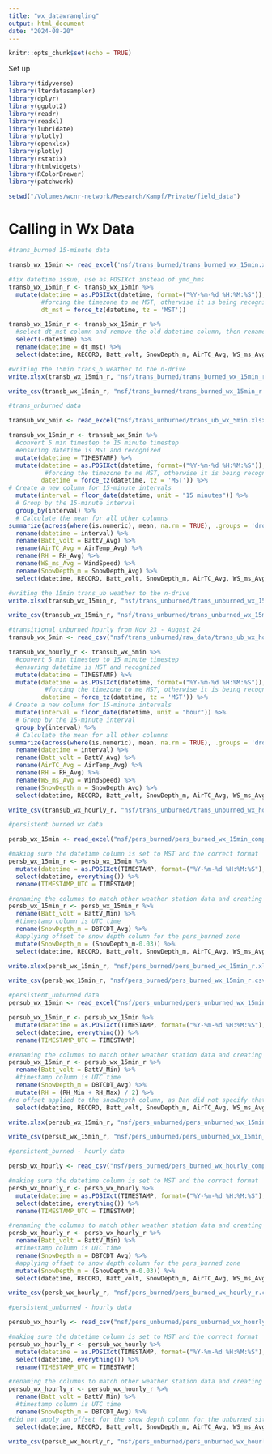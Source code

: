 ```yaml
---
title: "wx_datawrangling"
output: html_document
date: "2024-08-20"
---
```


```r
knitr::opts_chunk$set(echo = TRUE)
```

Set up

```r
library(tidyverse)
library(lterdatasampler)
library(dplyr)
library(ggplot2)
library(readr)
library(readxl)
library(lubridate)
library(plotly)
library(openxlsx)
library(plotly)
library(rstatix)
library(htmlwidgets)
library(RColorBrewer)
library(patchwork)

setwd("/Volumes/wcnr-network/Research/Kampf/Private/field_data")
```

# Calling in Wx Data

```r
#trans_burned 15-minute data

transb_wx_15min <- read_excel('nsf/trans_burned/trans_burned_wx_15min.xlsx')

#fix datetime issue, use as.POSIXct instead of ymd_hms
transb_wx_15min_r <- transb_wx_15min %>%
  mutate(datetime = as.POSIXct(datetime, format=("%Y-%m-%d %H:%M:%S")),
         #forcing the timezone to me MST, otherwise it is being recognized as UTC
         dt_mst = force_tz(datetime, tz = 'MST')) 

transb_wx_15min_r <- transb_wx_15min_r %>%
  #select dt_mst column and remove the old datetime column, then rename dt_mst
  select(-datetime) %>%
  rename(datetime = dt_mst) %>%
  select(datetime, RECORD, Batt_volt, SnowDepth_m, AirTC_Avg, WS_ms_Avg, WindDir, RH, SWin_Avg, SWout_Avg, SWalbedo_Avg, LWin_Avg, LWout_Avg, SWnet_Avg, LWnet_Avg, NR_Avg, everything())

#writing the 15min trans_b weather to the n-drive
write.xlsx(transb_wx_15min_r, "nsf/trans_burned/trans_burned_wx_15min_r.xlsx")

write_csv(transb_wx_15min_r, "nsf/trans_burned/trans_burned_wx_15min_r.csv")
```

```r
#trans_unburned data

transub_wx_5min <- read_excel("nsf/trans_unburned/trans_ub_wx_5min.xlsx")

transub_wx_15min_r <- transub_wx_5min %>%
  #convert 5 min timestep to 15 minute timestep
  #ensuring datetime is MST and recognized
  mutate(datetime = TIMESTAMP) %>%
  mutate(datetime = as.POSIXct(datetime, format=("%Y-%m-%d %H:%M:%S")),
          #forcing the timezone to me MST, otherwise it is being recognized as UTC
         datetime = force_tz(datetime, tz = 'MST')) %>%
# Create a new column for 15-minute intervals
  mutate(interval = floor_date(datetime, unit = "15 minutes")) %>%
  # Group by the 15-minute interval
  group_by(interval) %>%
  # Calculate the mean for all other columns
summarize(across(where(is.numeric), mean, na.rm = TRUE), .groups = 'drop') %>%  # Rename 'interval' to 'datetime' and remove the original 'datetime' column
  rename(datetime = interval) %>%
  rename(Batt_volt = BattV_Avg) %>%
  rename(AirTC_Avg = AirTemp_Avg) %>%
  rename(RH = RH_Avg) %>%
  rename(WS_ms_Avg = WindSpeed) %>%
  rename(SnowDepth_m = SnowDepth_Avg) %>%
  select(datetime, RECORD, Batt_volt, SnowDepth_m, AirTC_Avg, WS_ms_Avg, WindDir, RH, SWin_Avg, SWout_Avg, SWalbedo_Avg, LWin_Avg, LWout_Avg, SWnet_Avg, LWnet_Avg, NR_Avg, everything())

#writing the 15min trans_ub weather to the n-drive
write.xlsx(transub_wx_15min_r, "nsf/trans_unburned/trans_unburned_wx_15min_r.xlsx")

write_csv(transub_wx_15min_r, "nsf/trans_unburned/trans_unburned_wx_15min_r.csv")
```

```r
#transitional unburned hourly from Nov 23 - August 24
transub_wx_5min <- read_csv("nsf/trans_unburned/raw_data/trans_ub_wx_hourly_nov23-august24.csv")

transub_wx_hourly_r <- transub_wx_5min %>%
  #convert 5 min timestep to 15 minute timestep
  #ensuring datetime is MST and recognized
  mutate(datetime = TIMESTAMP) %>%
  mutate(datetime = as.POSIXct(datetime, format=("%Y-%m-%d %H:%M:%S")),
          #forcing the timezone to me MST, otherwise it is being recognized as UTC
         datetime = force_tz(datetime, tz = 'MST')) %>%
# Create a new column for 15-minute intervals
  mutate(interval = floor_date(datetime, unit = "hour")) %>%
  # Group by the 15-minute interval
  group_by(interval) %>%
  # Calculate the mean for all other columns
summarize(across(where(is.numeric), mean, na.rm = TRUE), .groups = 'drop') %>%  # Rename 'interval' to 'datetime' and remove the original 'datetime' column
  rename(datetime = interval) %>%
  rename(Batt_volt = BattV_Avg) %>%
  rename(AirTC_Avg = AirTemp_Avg) %>%
  rename(RH = RH_Avg) %>%
  rename(WS_ms_Avg = WindSpeed) %>%
  rename(SnowDepth_m = SnowDepth_Avg) %>%
  select(datetime, RECORD, Batt_volt, SnowDepth_m, AirTC_Avg, WS_ms_Avg, WindDir, RH, SWin_Avg, SWout_Avg, SWalbedo_Avg, LWin_Avg, LWout_Avg, SWnet_Avg, LWnet_Avg, NR_Avg, everything())

write_csv(transub_wx_hourly_r, "nsf/trans_unburned/trans_unburned_wx_hourly_r.csv")
```

```r
#persistent burned wx data

persb_wx_15min <- read_excel("nsf/pers_burned/pers_burned_wx_15min_composite.xlsx")

#making sure the datetime column is set to MST and the correct format
persb_wx_15min_r <- persb_wx_15min %>%
  mutate(datetime = as.POSIXct(TIMESTAMP, format=("%Y-%m-%d %H:%M:%S"), tz="MST")) %>%
  select(datetime, everything()) %>%
  rename(TIMESTAMP_UTC = TIMESTAMP)

#renaming the columns to match other weather station data and creating a correct snow depth column
persb_wx_15min_r <- persb_wx_15min_r %>%
  rename(Batt_volt = BattV_Min) %>%
  #timestamp column is UTC time
  rename(SnowDepth_m = DBTCDT_Avg) %>%
  #applying offset to snow depth column for the pers_burned zone
  mutate(SnowDepth_m = (SnowDepth_m-0.03)) %>%
  select(datetime, RECORD, Batt_volt, SnowDepth_m, AirTC_Avg, WS_ms_Avg, WindDir, RH, SWin_Avg, SWout_Avg, SWalbedo_Avg, LWin_Avg, LWout_Avg, SWnet_Avg, LWnet_Avg, NR_Avg, everything())

write.xlsx(persb_wx_15min_r, "nsf/pers_burned/pers_burned_wx_15min_r.xlsx")

write_csv(persb_wx_15min_r, "nsf/pers_burned/pers_burned_wx_15min_r.csv")
```

```r
#persistent_unburned data
persub_wx_15min <- read_excel("nsf/pers_unburned/pers_unburned_wx_15min_composite.xlsx")

persub_wx_15min_r <- persub_wx_15min %>%
  mutate(datetime = as.POSIXct(TIMESTAMP, format=("%Y-%m-%d %H:%M:%S"), tz="MST")) %>%
  select(datetime, everything()) %>%
  rename(TIMESTAMP_UTC = TIMESTAMP)

#renaming the columns to match other weather station data and creating a correct snow depth column
persub_wx_15min_r <- persub_wx_15min_r %>%
  rename(Batt_volt = BattV_Min) %>%
  #timestamp column is UTC time
  rename(SnowDepth_m = DBTCDT_Avg) %>%
  mutate(RH = (RH_Min + RH_Max) / 2) %>%
#no offset applied to the snowDepth column, as Dan did not specify that the unburned zone needed it
  select(datetime, RECORD, Batt_volt, SnowDepth_m, AirTC_Avg, WS_ms_Avg, WindDir, RH, SWin_Avg, SWout_Avg, SWalbedo_Avg, LWin_Avg, LWout_Avg, SWnet_Avg, LWnet_Avg, NR_Avg, everything())

write.xlsx(persub_wx_15min_r, "nsf/pers_unburned/pers_unburned_wx_15min_r.xlsx")

write_csv(persub_wx_15min_r, "nsf/pers_unburned/pers_unburned_wx_15min_r.csv")
```

```r
#persistent_burned - hourly data

persb_wx_hourly <- read_csv("nsf/pers_burned/pers_burned_wx_hourly_composite.csv")

#making sure the datetime column is set to MST and the correct format
persb_wx_hourly_r <- persb_wx_hourly %>%
  mutate(datetime = as.POSIXct(TIMESTAMP, format=("%Y-%m-%d %H:%M:%S"), tz="MST")) %>%
  select(datetime, everything()) %>%
  rename(TIMESTAMP_UTC = TIMESTAMP)

#renaming the columns to match other weather station data and creating a correct snow depth column
persb_wx_hourly_r <- persb_wx_hourly_r %>%
  rename(Batt_volt = BattV_Min) %>%
  #timestamp column is UTC time
  rename(SnowDepth_m = DBTCDT_Avg) %>%
  #applying offset to snow depth column for the pers_burned zone
  mutate(SnowDepth_m = (SnowDepth_m-0.03)) %>%
  select(datetime, RECORD, Batt_volt, SnowDepth_m, AirTC_Avg, WS_ms_Avg, WindDir, RH, SWin_Avg, SWout_Avg, SWalbedo_Avg, LWin_Avg, LWout_Avg, SWnet_Avg, LWnet_Avg, NR_Avg, everything())

write_csv(persb_wx_hourly_r, "nsf/pers_burned/pers_burned_wx_hourly_r.csv")
```

```r
#persistent_unburned - hourly data

persub_wx_hourly <- read_csv("nsf/pers_unburned/pers_unburned_wx_hourly_composite.csv")

#making sure the datetime column is set to MST and the correct format
persub_wx_hourly_r <- persub_wx_hourly %>%
  mutate(datetime = as.POSIXct(TIMESTAMP, format=("%Y-%m-%d %H:%M:%S"), tz="MST")) %>%
  select(datetime, everything()) %>%
  rename(TIMESTAMP_UTC = TIMESTAMP)

#renaming the columns to match other weather station data and creating a correct snow depth column
persub_wx_hourly_r <- persub_wx_hourly_r %>%
  rename(Batt_volt = BattV_Min) %>%
  #timestamp column is UTC time
  rename(SnowDepth_m = DBTCDT_Avg) %>%
#did not apply an offset for the snow depth column for the unburned site
  select(datetime, RECORD, Batt_volt, SnowDepth_m, AirTC_Avg, WS_ms_Avg, WindDir, RH, SWin_Avg, SWout_Avg, SWalbedo_Avg, LWin_Avg, LWout_Avg, SWnet_Avg, LWnet_Avg, NR_Avg, everything())

write_csv(persub_wx_hourly_r, "nsf/pers_unburned/pers_unburned_wx_hourly_r.csv")
```
